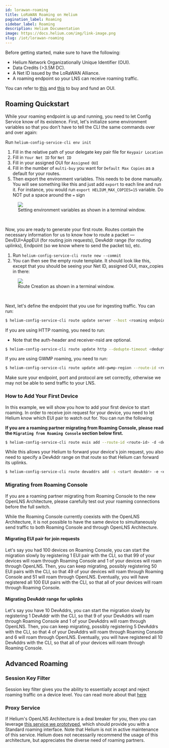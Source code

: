 ```yaml
---
id: lorawan-roaming
title: LoRaWAN Roaming on Helium
pagination_label: Roaming
sidebar_label: Roaming
description: Helium Documentation
image: https://docs.helium.com/img/link-image.png
slug: /iot/lorawan-roaming
---
```



Before getting started, make sure to have the following:

- Helium Network Organizationally Unique Identifier (OUI).
- Data Credits (>3.5M DC).
- A Net ID issued by the LoRaWAN Alliance.
- A roaming endpoint so your LNS can receive roaming traffic.

You can refer to [this](/iot/run-an-lns/buy-an-oui) and [this](/iot/run-an-lns/fund-an-oui) to buy
and fund an OUI.

## Roaming Quickstart

While your roaming endpoint is up and running, you need to let Config Service know of its existence.
First, let's initialize some environment variables so that you don't have to tell the CLI the same
commands over and over again:

Run `helium-config-service-cli env init`

1.  Fill in the relative path of your delegate key pair file for `Keypair Location`
1.  Fill in `Your Net ID` for `Net ID`
1.  Fill in your assigned OUI for `Assigned OUI`
1.  Fill in the number of `multi-buy` you want for `Default Max Copies` as a default for your
    routes.
1.  Then export the environment variables. This needs to be done manually. You will see something
    like this and just add `export` to each line and run it. For instance, you would run
    `export HELIUM_MAX_COPIES=15` variable. Do NOT put a space around the `=` sign

<figure className="screensnippet-wrapper">
  <img
    src={useBaseUrl('img/open-lns/roaming-setup-env-variables.png')}
    className="add-shadow add-shadow-margin"
    style={{ maxHeight: 350, minWidth: 0 }}
  />
  <figcaption>Setting environment variables as shown in a terminal window.</figcaption>
</figure>
<br />

Now, you are ready to generate your first route. Routes contain the necessary information for us to
know how to route a packet — DevEUI+AppEUI (for routing join requests), DevAddr range (for routing
uplinks), Endpoint (so we know where to send the packet to), etc.

1.  Run `helium-config-service-cli route new --commit`
1.  You can then see the empty route template. It should look like this, except that you should be
    seeing your Net ID, assigned OUI, max_copies in there:

<figure className="screensnippet-wrapper">
  <img
    src={useBaseUrl('img/open-lns/roaming-setup-generate-route.png')}
    className="add-shadow add-shadow-margin"
    style={{ maxHeight: 350, minWidth: 0 }}
  />
  <figcaption>Route Creation as shown in a terminal window.</figcaption>
</figure> <br />

Next, let's define the endpoint that you use for ingesting traffic. You can run:

```bash
$ helium-config-service-cli route update server --host <roaming endpoint> --port <roaming port> --route-id <route-id> --commit
```

If you are using HTTP roaming, you need to run:

- Note that the auth-header and receiver-nsid are optional.

```bash
$ helium-config-service-cli route update http --dedupte-timeout <dedupte timeout> --path <roaming endpoint sub-path> --auth-header <auth header> --receiver-nsid <ReceiverNSID> --route-id <route-id> --commit
```

If you are using GWMP roaming, you need to run:

```bash
$ helium-config-service-cli route update add-gwmp-region --route-id <route-id> --commit
```

Make sure your endpoint, port and protocol are set correctly, otherwise we may not be able to send
traffic to your LNS.

### How to Add Your First Device

In this example, we will show you how to add your first device to start roaming. In order to receive
join request for your device, you need to let Helium know which EUI pair to watch out for. You can
run the following

**If you are a roaming partner migrating from Roaming Console, please read the
`Migrating from Roaming Console` section below first.**

```bash
$ helium-config-service-cli route euis add --route-id <route-id> -d <dev-eui> -a <app-eui> --commit
```

While this allows your Helium to forward your device's join request, you also need to specify a
DevAddr range on that route so that Helium can forward its uplinks.

```bash
$ helium-config-service-cli route devaddrs add -s <start devAddr> -e <end devAddr> --route-id <route-id> -- commit
```

### Migrating from Roaming Console

If you are a roaming partner migrating from Roaming Console to the new OpenLNS Architecture, please
carefully test out your roaming connections before the full switch.

While the Roaming Console currently coexists with the OpenLNS Architecture, it is not possible to
have the same device to simultaneously send traffic to both Roaming Console and through OpenLNS
Architecture.

#### Migrating EUI pair for join requests

Let's say you had 100 devices on Roaming Console, you can start the migration slowly by registering
1 EUI pair with the CLI, so that 99 of your devices will roam through Roaming Console and 1 of your
devices will roam through OpenLNS. Then, you can keep migrating, possibly registering 50 EUI pairs
with the CLI, so that 49 of your devices will roam through Roaming Console and 51 will roam through
OpenLNS. Eventually, you will have registered all 100 EUI pairs with the CLI, so that all of your
devices will roam through Roaming Console.

#### Migrating DevAddr range for uplinks

Let's say you have 10 DevAddrs, you can start the migration slowly by registering 1 DevAddr with the
CLI, so that 9 of your DevAddrs will roam through Roaming Console and 1 of your DevAddrs will roam
through OpenLNS. Then, you can keep migrating, possibly registering 5 DevAddrs with the CLI, so that
4 of your DevAddrs will roam through Roaming Console and 6 will roam through OpenLNS. Eventually,
you will have registered all 10 DevAddrs with the CLI, so that all of your devices will roam through
Roaming Console.

## Advanced Roaming

### Session Key Filter

Session key filter gives you the ability to essentially accept and reject roaming traffic on a
device level. You can read more about that [here](/iot/run-an-lns/advanced-configuration)

### Proxy Service

If Helium's OpenLNS Architecture is a deal breaker for you, then you can leverage
[this service we prototyped](https://github.com/helium/helium-packet-router-ingest), which should
provide you with a Standard roaming interface. Note that Helium is not in active maintenance of this
service. Helium does not necessarily recommend the usage of this architecture, but appreciates the
diverse need of roaming partners.
